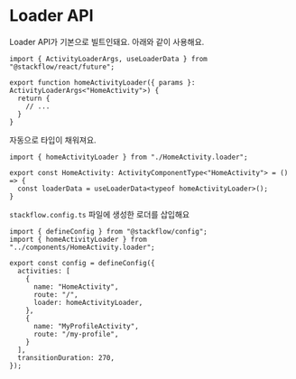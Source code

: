 # Loader API

Loader API가 기본으로 빌트인돼요. 아래와 같이 사용해요.

```tsx showLineNumbers filename="HomeActivity.loader.ts" copy
import { ActivityLoaderArgs, useLoaderData } from "@stackflow/react/future";

export function homeActivityLoader({ params }: ActivityLoaderArgs<"HomeActivity">) {
  return {
    // ...
  }
}
```

자동으로 타입이 채워져요.
```tsx showLineNumbers filename="HomeActivity.tsx" copy {4}
import { homeActivityLoader } from "./HomeActivity.loader";

export const HomeActivity: ActivityComponentType<"HomeActivity"> = () => {
  const loaderData = useLoaderData<typeof homeActivityLoader>();
}
```

`stackflow.config.ts` 파일에 생성한 로더를 삽입해요
```tsx showLineNumbers filename="stackflow.config.ts" copy {9}
import { defineConfig } from "@stackflow/config";
import { homeActivityLoader } from "../components/HomeActivity.loader";

export const config = defineConfig({
  activities: [
    {
      name: "HomeActivity",
      route: "/",
      loader: homeActivityLoader,
    },
    {
      name: "MyProfileActivity",
      route: "/my-profile",
    }
  ],
  transitionDuration: 270,
});
```

